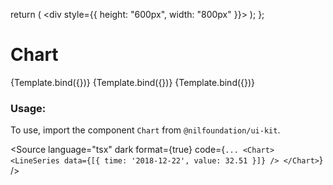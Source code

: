 
<Meta title="Data display/Chart" component={Chart} />

  return (
    <div style={{ height: "600px", width: "800px" }}>
      <StoryComponent />
    </div>
  );
};

# Chart

<Canvas isColumn>
  <Story name="Line chart">{Template.bind({})}</Story>
  <Story
    name="Candlestick chart"
    parameters={getFigmaParameters(
      "https://www.figma.com/file/YjE625ScDMf2ILjWB1sTMc/System?type=design&node-id=232-214629&mode=design&t=U2zZv37g0Vi0MKGC-0"
    )}
  >
    {Template.bind({})}
  </Story>
  <Story
    name="Bar chart"
    parameters={getFigmaParameters(
      "https://www.figma.com/file/YjE625ScDMf2ILjWB1sTMc/System?type=design&node-id=546-5496&mode=design&t=7dumrRXwuL31wuyv-0"
    )}
  >
    {Template.bind({})}
  </Story>
</Canvas>

<ArgsTable of={Chart} />

### Usage:

To use, import the component `Chart` from `@nilfoundation/ui-kit`.

<Source
  language="tsx"
  dark
  format={true}
  code={`
        ...
        <Chart>
          <LineSeries data={[{ time: '2018-12-22', value: 32.51 }]} />
        </Chart>
  `}
/>
